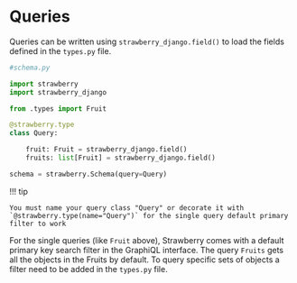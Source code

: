 # Queries

Queries can be written using `strawberry_django.field()` to load the fields defined in the `types.py` file.

```python
#schema.py

import strawberry
import strawberry_django

from .types import Fruit

@strawberry.type
class Query:

    fruit: Fruit = strawberry_django.field()
    fruits: list[Fruit] = strawberry_django.field()

schema = strawberry.Schema(query=Query)
```

!!! tip

    You must name your query class "Query" or decorate it with `@strawberry.type(name="Query")` for the single query default primary filter to work

For the single queries (like `Fruit` above), Strawberry comes with a default primary key search filter in the GraphiQL interface. The query `Fruits` gets all the objects in the Fruits by default. To query specific sets of objects a filter need to be added in the `types.py` file.
